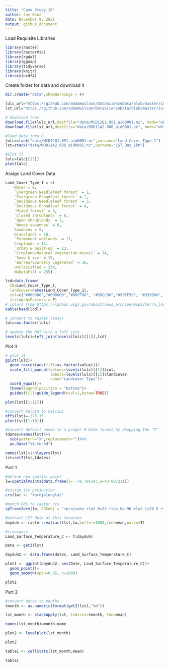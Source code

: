 ```yaml
---
title: "Case Study 10"
author: Joe Benz
date: November 9, 2021
output: github_document
---
```


 Load Requisite Libraries
```r
library(raster)
library(rasterVis)
library(rgdal)
library(ggmap)
library(tidyverse)
library(knitr)
library(ncdf4)
```

 Create folder for data and download it
```r
dir.create("data",showWarnings = F)

lulc_url="https://github.com/adammwilson/DataScienceData/blob/master/inst/extdata/appeears/MCD12Q1.051_aid0001.nc?raw=true"
lst_url="https://github.com/adammwilson/DataScienceData/blob/master/inst/extdata/appeears/MOD11A2.006_aid0001.nc?raw=true"

# download them
download.file(lulc_url,destfile="data/MCD12Q1.051_aid0001.nc", mode="wb")
download.file(lst_url,destfile="data/MOD11A2.006_aid0001.nc", mode="wb")

#load data into R
lulc=stack("data/MCD12Q1.051_aid0001.nc",varname="Land_Cover_Type_1")
lst=stack("data/MOD11A2.006_aid0001.nc",varname="LST_Day_1km")

#plot it
lulc=lulc[[13]]
plot(lulc)
```

 Assign Land Cover Data
```r
Land_Cover_Type_1 = c(
    Water = 0, 
    `Evergreen Needleleaf forest` = 1, 
    `Evergreen Broadleaf forest` = 2,
    `Deciduous Needleleaf forest` = 3, 
    `Deciduous Broadleaf forest` = 4,
    `Mixed forest` = 5, 
    `Closed shrublands` = 6,
    `Open shrublands` = 7,
    `Woody savannas` = 8, 
    Savannas = 9,
    Grasslands = 10,
    `Permanent wetlands` = 11, 
    Croplands = 12,
    `Urban & built-up` = 13,
    `Cropland/Natural vegetation mosaic` = 14, 
    `Snow & ice` = 15,
    `Barren/Sparsely vegetated` = 16, 
    Unclassified = 254,
    NoDataFill = 255)

lcd=data.frame(
  ID=Land_Cover_Type_1,
  landcover=names(Land_Cover_Type_1),
  col=c("#000080","#008000","#00FF00", "#99CC00","#99FF99", "#339966", "#993366", "#FFCC99", "#CCFFCC", "#FFCC00", "#FF9900", "#006699", "#FFFF00", "#FF0000", "#999966", "#FFFFFF", "#808080", "#000000", "#000000"),
  stringsAsFactors = F)
# colors from https://lpdaac.usgs.gov/about/news_archive/modisterra_land_cover_types_yearly_l3_global_005deg_cmg_mod12c1
kable(head(lcd))

# convert to raster (easy)
lulc=as.factor(lulc)

# update the RAT with a left join
levels(lulc)=left_join(levels(lulc)[[1]],lcd)
```
 
 Plot it
```r
# plot it
gplot(lulc)+
  geom_raster(aes(fill=as.factor(value)))+
  scale_fill_manual(values=levels(lulc)[[1]]$col,
                    labels=levels(lulc)[[1]]$landcover,
                    name="Landcover Type")+
  coord_equal()+
  theme(legend.position = "bottom")+
  guides(fill=guide_legend(ncol=1,byrow=TRUE))

plot(lst[[1:12]])

#convert Kelvin to Celcius
offs(lst)=-273.15
plot(lst[[1:10]])

#Convert default names to a proper R Date format by dropping the “X”
tdates=names(lst)%>%
  sub(pattern="X",replacement="")%>%
  as.Date("%Y.%m.%d")

names(lst)=1:nlayers(lst)
lst=setZ(lst,tdates)
```
 
 Part 1
```r
#define new spatial point
lw=SpatialPoints(data.frame(x= -78.791547,y=43.007211))

#assign its projection
crs(lw) <- "+proj=longlat"

#match CRS to raster crs
spTransform(lw, CRSobj = "+proj=aea +lat_0=23 +lon_0=-96 +lat_1=29.5 +lat_2=45.5 +x_0=0 +y_0=0 +datum=WGS84 +units=m +no_defs")

#extract LST data at this location
dayduh <- raster::extract(lst,lw,buffer=1000,fun=mean,na.rm=T)

#transpose
Land_Surface_Temperature_C <- t(dayduh)

Date <- getZ(lst)

dayduh2 <- data.frame(dates, Land_Surface_Temperature_C)

plot1 <- ggplot(dayduh2, aes(Date, Land_Surface_Temperature_C))+
  geom_point()+
  geom_smooth(span=0.05, n=1000)

plot1

```

Part 2
```r
#convert dates to months
tmonth <- as.numeric(format(getZ(lst),"%m"))

lst_month <- stackApply(lst, indices=tmonth, fun=mean)

names(lst_month)=month.name

plot2 <- levelplot(lst_month)

plot2

table1 <- cellStats(lst_month,mean)

table1
```

 
 
